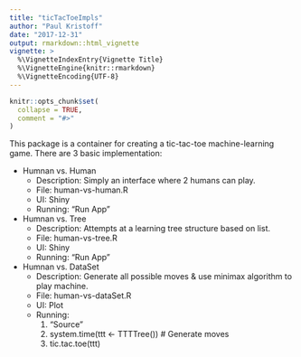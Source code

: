 ```yaml
---
title: "ticTacToeImpls"
author: "Paul Kristoff"
date: "2017-12-31"
output: rmarkdown::html_vignette
vignette: >
  %\VignetteIndexEntry{Vignette Title}
  %\VignetteEngine{knitr::rmarkdown}
  %\VignetteEncoding{UTF-8}
---
```


```r
knitr::opts_chunk$set(
  collapse = TRUE,
  comment = "#>"
)
```

This package is a container  for creating a tic-tac-toe machine-learning game.  There are 3 basic implementation:

* Humnan vs. Human
    * Description:  Simply an interface where 2 humans can play.
    * File: human-vs-human.R
    * UI: Shiny
    * Running: "Run App"

* Humnan vs. Tree
    * Description:    Attempts at a learning tree structure based on list.
    * File: human-vs-tree.R
    * UI: Shiny
    * Running: "Run App"

* Humnan vs. DataSet
    * Description:  Generate all possible moves & use minimax algorithm to play machine.
    * File: human-vs-dataSet.R
    * UI: Plot
    * Running: 
        1.  "Source"
        1.  system.time(ttt <- TTTTree()) # Generate moves
        1.  tic.tac.toe(ttt)
